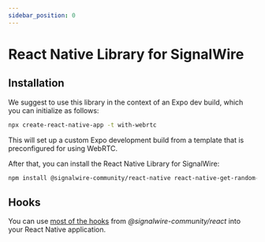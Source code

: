 ```yaml
---
sidebar_position: 0
---
```


# React Native Library for SignalWire

## Installation

We suggest to use this library in the context of an Expo dev build, which you can initialize as follows:

```bash
npx create-react-native-app -t with-webrtc
```

This will set up a custom Expo development build from a template that is preconfigured for using WebRTC.

After that, you can install the React Native Library for SignalWire:

```bash npm2yarn
npm install @signalwire-community/react-native react-native-get-random-values
```

## Hooks

You can use [most of the hooks](react/hooks.mdx) from _@signalwire-community/react_ into your React Native application.